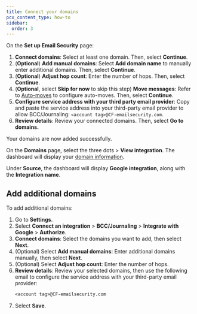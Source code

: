 ```yaml
---
title: Connect your domains
pcx_content_type: how-to
sidebar:
  order: 3
---
```



On the **Set up Email Security** page:

1. **Connect domains**: Select at least one domain. Then, select **Continue**.
2. (**Optional**) **Add manual domains**: Select **Add domain name** to manually enter additional domains. Then, select **Continue**.
3. (**Optional**) **Adjust hop count**: Enter the number of <GlossaryTooltip term="Hops">hops</GlossaryTooltip>. Then, select **Continue**.
4. (**Optional**, select **Skip for now** to skip this step) **Move messages**: Refer to [Auto-moves](/cloudflare-one/email-security/auto-moves/) to configure auto-moves. Then, select **Continue**.
5. **Configure service address with your third party email provider**: Copy and paste the service address into your third-party email provider to allow BCC/Journaling: `<account tag>@CF-emailsecurity.com`.
6. **Review details**: Review your connected domains. Then, select **Go to domains.**

Your domains are now added successfully.

On the **Domains** page, select the three dots > **View integration**. The dashboard will display your [domain information](/cloudflare-one/email-security/reference/domain-information/).

Under **Source**, the dashboard will display **Google integration**, along with the **Integration name**.

## Add additional domains

To add additional domains:

1. Go to **Settings**.
2. Select **Connect an integration** > **BCC/Journaling** > **Integrate with Google** > **Authorize**.
3. **Connect domains**: Select the domains you want to add, then select **Next**.
4. (Optional) Select **Add manual domains**: Enter additional domains manually, then select **Next**.
5. (Optional) Select **Adjust hop count**: Enter the number of <GlossaryTooltip term="Hops">hops</GlossaryTooltip>.
6. **Review details**: Review your selected domains, then use the following email to configure the service address with your third-party email provider:
      ```txt
      <account tag>@CF-emailsecurity.com
      ```
7. Select **Save**.